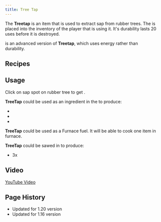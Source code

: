 ```yaml
---
title: Tree Tap
---
```


<ItemImage file="treetap" alt="Tree Tap" size="200" />

The **Treetap** is an item that is used to extract sap from rubber trees. The <McItem slug="techreborn:sap"/> is placed into the inventory of the player that is using it. 
It's durability lasts 20 uses before it is destroyed.

<McItem slug="techreborn:electric_treetap" /> is an advanced version of **Treetap**, which uses energy rather than durability.


## Recipes

<CraftingTable recipe="input air minecraft:stick air input minecraft:oak_planks minecraft:oak_planks minecraft:oak_planks input minecraft:oak_planks air air output techreborn:treetap" />


## Usage

Click on sap spot on rubber tree to get <McItem slug="techreborn:sap"/>.

**TreeTap** could be used as an ingredient in the <McItem slug="minecraft:crafting_table"/> to produce:

- <McItem slug="techreborn:electric_treetap" />
- <McItem slug="techreborn:resin_basin" />
- <McItem slug="techreborn:extractor" />

**TreeTap** could be used as a Furnace fuel. It will be able to cook one item in furnace.

**TreeTap** could be sawed in <McItem slug="techreborn:industrial_sawmill"/> to produce:

- 3x<McItem slug="techreborn:saw_small_dust"/>


## Video

[YouTube Video](https://www.youtube.com/watch?v=5A_F-ONsJ3Y)


##  Page History

- Updated for 1.20 version
- Updated for 1.16 version
